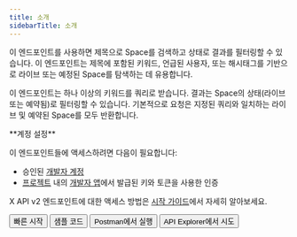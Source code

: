 ```yaml
---
title: 소개
sidebarTitle: 소개
---
```



이 엔드포인트를 사용하면 제목으로 Space를 검색하고 상태로 결과를 필터링할 수 있습니다. 이 엔드포인트는 제목에 포함된 키워드, 언급된 사용자, 또는 해시태그를 기반으로 라이브 또는 예정된 Space를 탐색하는 데 유용합니다.

이 엔드포인트는 하나 이상의 키워드를 쿼리로 받습니다. 결과는 Space의 상태(라이브 또는 예약됨)로 필터링할 수 있습니다. 기본적으로 요청은 지정된 쿼리와 일치하는 라이브 및 예약된 Space를 모두 반환합니다.

<Note>
  **계정 설정**

  이 엔드포인트들에 액세스하려면 다음이 필요합니다:

  - 승인된 [개발자 계정](https://developer.x.com/en/portal/petition/essential/basic-info)
  - [프로젝트](/ko/resources/fundamentals/projects) 내의 [개발자 앱](/ko/resources/fundamentals/developer-apps)에서 발급된 키와 토큰을 사용한 인증

  X API v2 엔드포인트에 대한 액세스 방법은 [시작 가이드](/ko/x-api/getting-started/getting-access)에서 자세히 알아보세요.
</Note>

<div className="flex space-x-2">
  <Button href="/ko/x-api/spaces/search/quickstart">
    빠른 시작
  </Button>

  <Button href="https://github.com/xdevplatform/Twitter-API-v2-sample-code">
    샘플 코드
  </Button>

  <Button href="https://app.getpostman.com/run-collection/9956214-784efcda-ed4c-4491-a4c0-a26470a67400">
    Postman에서 실행
  </Button>

  <Button href="https://developer.x.com/apitools/api?endpoint=/2/spaces/search&method=get">
    API Explorer에서 시도
  </Button>
</div>
